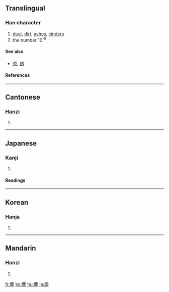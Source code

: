 {{see|尘}}

==Translingual==
===Han character===
{{Han char|rn=32|rad=土|as=11|sn=14|four=0021<sub>4</sub>|canj=戈心土 (IPG)}}
# [[dust]], [[dirt]], [[ashes]], [[cinders]]
# the number 10<sup>-9</sup>

====See also====
* [[奈]], [[纳]]

====References====
{{Han ref|kx=0236.380|dkj=05388|dj=0475.040|hdz=10482.030|uh=5875|ud=22645|bh=B9D0|bd=47568}}
----
==Cantonese==
===Hanzi===
{{yue-hanzi|jyut=|y=chan4}}
# {{defn|Cantonese}}
----
==Japanese==
===Kanji===
{{ja-kanji|grade=|rs=土11}}
# {{defn|Japanese}} 
====Readings====
{{ja-readings|on=[[じん]] (jin)|kun=[[ちり]] (chiri)}}
----
==Korean==
===Hanja===
{{ko-hanja|hangeul=진|rv=jin|mr=chin}}
# {{defn|Korean}}
----
==Mandarin==
===Hanzi===
{{cmn-hanzi|sim=尘|pin=[[chén]] ([[chen2]])|wg=ch'en<sup>2</sup>}}
# {{defn|Mandarin}}

[[fr:塵]]
[[ko:塵]]
[[hu:塵]]
[[ja:塵]]